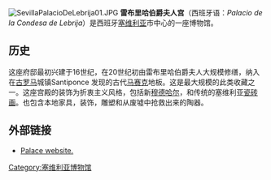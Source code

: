 [[Image:SevillaPalacioDeLebrija01.JPG|thumbnail]]
'''雷布里哈伯爵夫人宫'''（西班牙语：''Palacio de la Condesa de Lebrija''）是西班牙[[塞维利亚|塞维利亚]]市中心的一座博物馆。

==历史==
这座府邸最初兴建于16世纪，在20世纪初由雷布里哈伯爵夫人大规模修缮，纳入在[[古罗马|古罗马]]城镇Santiponce 发现的古代[[马赛克|马赛克]]地板。这是最大规模的此类收藏之一。这座宫殿的装饰为折衷主义风格，包括新[[穆德哈尔|穆德哈尔]]，和传统的塞维利亚[[瓷砖画|瓷砖画]]。也包含本地家具，装饰，雕塑和从废墟中抢救出来的陶器。 

==外部链接==
*[http://www.palaciodelebrija.com  Palace website.] {{Wayback|url=http://www.palaciodelebrija.com/ |date=20200818012400 }}

{{coord|37|23|33|N|5|59|37|W|source:eswiki_region:ES_type:landmark|display=title}}

[[Category:塞维利亚博物馆|Category:塞维利亚博物馆]]